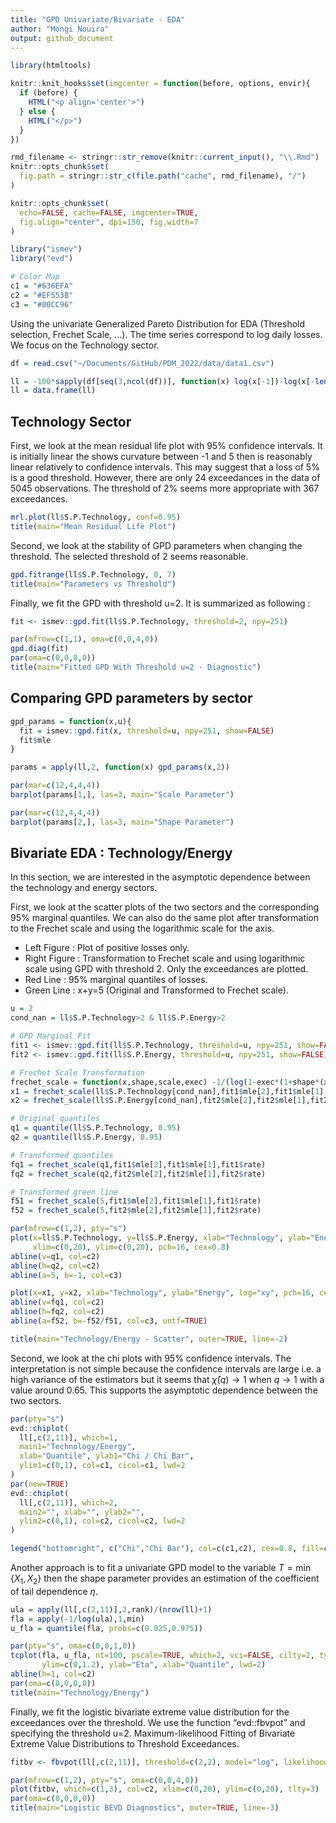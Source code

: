 ```yaml
---
title: "GPD Univariate/Bivariate - EDA"
author: "Mongi Nouira"
output: github_document
---
```


```r
library(htmltools)

knitr::knit_hooks$set(imgcenter = function(before, options, envir){
  if (before) {
    HTML("<p align='center'>")
  } else {
    HTML("</p>")
  }
})

rmd_filename <- stringr::str_remove(knitr::current_input(), "\\.Rmd")
knitr::opts_chunk$set(
  fig.path = stringr::str_c(file.path("cache", rmd_filename), "/")
)

knitr::opts_chunk$set(
  echo=FALSE, cache=FALSE, imgcenter=TRUE, 
  fig.align="center", dpi=150, fig.width=7
)

library("ismev")
library("evd")

# Color Map
c1 = "#636EFA"
c2 = "#EF553B"
c3 = "#00CC96"
```

Using the univariate Generalized Pareto Distribution for EDA (Threshold selection, Frechet Scale, ...). The time series correspond to log daily losses. We focus on the Technology sector.

```r
df = read.csv("~/Documents/GitHub/PDM_2022/data/data1.csv")

ll = -100*sapply(df[seq(3,ncol(df))], function(x) log(x[-1])-log(x[-length(df$Date)]))
ll = data.frame(ll)
```

## Technology Sector

First, we look at the mean residual life plot with 95% confidence intervals. It is initially linear the shows curvature between -1 and 5 then is reasonably linear relatively to confidence intervals. This may suggest that a loss of 5% is a good threshold. However, there are only 24 exceedances in the data of 5045 observations. The threshold of 2% seems more appropriate with 367 exceedances.

```r
mrl.plot(ll$S.P.Technology, conf=0.95)
title(main="Mean Residual Life Plot")
```

Second, we look at the stability of GPD parameters when changing the threshold. The selected threshold of 2 seems reasonable.

```r
gpd.fitrange(ll$S.P.Technology, 0, 7)
title(main="Parameters vs Threshold")
```

Finally, we fit the GPD with threshold u=2. It is summarized as following :

```r
fit <- ismev::gpd.fit(ll$S.P.Technology, threshold=2, npy=251)
```

```r
par(mfrow=c(1,1), oma=c(0,0,4,0))
gpd.diag(fit)
par(oma=c(0,0,0,0))
title(main="Fitted GPD With Threshold u=2 - Diagnostic")
```

## Comparing GPD parameters by sector

```r
gpd_params = function(x,u){
  fit = ismev::gpd.fit(x, threshold=u, npy=251, show=FALSE)
  fit$mle
}

params = apply(ll,2, function(x) gpd_params(x,2))
```

```r
par(mar=c(12,4,4,4))
barplot(params[1,], las=3, main="Scale Parameter")
```

```r
par(mar=c(12,4,4,4))
barplot(params[2,], las=3, main="Shape Parameter")
```

## Bivariate EDA : Technology/Energy

In this section, we are interested in the asymptotic dependence between the technology and energy sectors.

First, we look at the scatter plots of the two sectors and the corresponding 95% marginal quantiles. We can also do the same plot after transformation to the Frechet scale and using the logarithmic scale for the axis.

- Left Figure : Plot of positive losses only.
- Right Figure : Transformation to Frechet scale and using logarithmic scale using GPD with threshold 2. Only the exceedances are plotted.
- Red Line : 95% marginal quantiles of losses.
- Green Line : x+y=5 (Original and Transformed to Frechet scale).

```r
u = 2
cond_nan = ll$S.P.Technology>2 & ll$S.P.Energy>2

# GPD Marginal Fit
fit1 <- ismev::gpd.fit(ll$S.P.Technology, threshold=u, npy=251, show=FALSE)
fit2 <- ismev::gpd.fit(ll$S.P.Energy, threshold=u, npy=251, show=FALSE)

# Frechet Scale Transformation
frechet_scale = function(x,shape,scale,exec) -1/(log(1-exec*(1+shape*(x-u)/scale)^(-1/shape)))
x1 = frechet_scale(ll$S.P.Technology[cond_nan],fit1$mle[2],fit1$mle[1],fit1$rate)
x2 = frechet_scale(ll$S.P.Energy[cond_nan],fit2$mle[2],fit2$mle[1],fit2$rate)

# Original quantiles
q1 = quantile(ll$S.P.Technology, 0.95)
q2 = quantile(ll$S.P.Energy, 0.95)

# Transformed quantiles
fq1 = frechet_scale(q1,fit1$mle[2],fit1$mle[1],fit1$rate)
fq2 = frechet_scale(q2,fit2$mle[2],fit2$mle[1],fit2$rate)

# Transformed green line
f51 = frechet_scale(5,fit1$mle[2],fit1$mle[1],fit1$rate)
f52 = frechet_scale(5,fit2$mle[2],fit2$mle[1],fit2$rate)

par(mfrow=c(1,2), pty="s")
plot(x=ll$S.P.Technology, y=ll$S.P.Energy, xlab="Technology", ylab="Energy",
     xlim=c(0,20), ylim=c(0,20), pch=16, cex=0.8)
abline(v=q1, col=c2)
abline(h=q2, col=c2)
abline(a=5, b=-1, col=c3)

plot(x=x1, y=x2, xlab="Technology", ylab="Energy", log="xy", pch=16, cex=0.8)
abline(v=fq1, col=c2)
abline(h=fq2, col=c2)
abline(a=f52, b=-f52/f51, col=c3, untf=TRUE)

title(main="Technology/Energy - Scatter", outer=TRUE, line=-2)
```

Second, we look at the chi plots with 95% confidence intervals. The interpretation is not simple because the confidence intervals are large i.e. a high variance of the estimators but it seems that $\bar\chi(q) \rightarrow 1$ when $q \rightarrow 1$ with a value around 0.65. This supports the asymptotic dependence between the two sectors.

```r
par(pty="s")
evd::chiplot(
  ll[,c(2,11)], which=1, 
  main1="Technology/Energy", 
  xlab="Quantile", ylab1="Chi / Chi Bar",
  ylim1=c(0,1), col=c1, cicol=c1, lwd=2
)
par(new=TRUE)
evd::chiplot(
  ll[,c(2,11)], which=2, 
  main2="", xlab="", ylab2="", 
  ylim2=c(0,1), col=c2, cicol=c2, lwd=2
)

legend("bottomright", c("Chi","Chi Bar"), col=c(c1,c2), cex=0.8, fill=c(c1,c2))
```

Another approach is to fit a univariate GPD model to the variable $T=\min{\{X_1,X_2\}}$ then the shape parameter provides an estimation of the coefficient of tail dependence $\eta$.

```r
ula = apply(ll[,c(2,11)],2,rank)/(nrow(ll)+1)
fla = apply(-1/log(ula),1,min)
u_fla = quantile(fla, probs=c(0.025,0.975))

par(pty="s", oma=c(0,0,1,0))
tcplot(fla, u_fla, nt=100, pscale=TRUE, which=2, vci=FALSE, cilty=2, type="l", 
       ylim=c(0,1.2), ylab="Eta", xlab="Quantile", lwd=2)
abline(h=1, col=c2)
par(oma=c(0,0,0,0))
title(main="Technology/Energy")
```

Finally, we fit the logistic bivariate extreme value distribution for the exceedances over the threshold. We use the function "evd::fbvpot" and specifying the threshold u=2. Maximum-likelihood Fitting of Bivariate Extreme Value Distributions to Threshold Exceedances.

```r
fitbv <- fbvpot(ll[,c(2,11)], threshold=c(2,2), model="log", likelihood="poisson", std.err=FALSE)

par(mfrow=c(1,2), pty="s", oma=c(0,0,4,0))
plot(fitbv, which=c(1,3), col=c2, xlim=c(0,20), ylim=c(0,20), tlty=3)
par(oma=c(0,0,0,0))
title(main="Logistic BEVD Diagnostics", outer=TRUE, line=-3)
```

